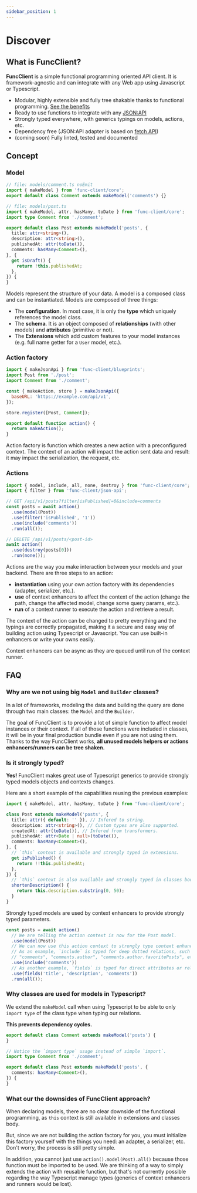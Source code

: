 ```yaml
---
sidebar_position: 1
---
```


# Discover

## What is FuncClient?

**FuncClient** is a simple functional programming oriented API client. It is
framework-agnostic and can integrate with any Web app using Javascript or
Typescript.

- Modular, highly extensible and fully tree shakable thanks to functional
programming. [See the benefits](#why-are-we-not-using-big-model-and-builder-classes)
- Ready to use functions to integrate with any [JSON:API](https://jsonapi.org/)
- Strongly typed everywhere, with generics typings on models, actions, etc.
- Dependency free (JSON:API adapter is based
on [fetch API](https://developer.mozilla.org/en-US/docs/Web/API/Fetch_API))
- (coming soon) Fully linted, tested and documented

## Concept

### Model

```ts
// file: models/comment.ts noEmit
import { makeModel } from 'func-client/core';
export default class Comment extends makeModel('comments') {}

// file: models/post.ts
import { makeModel, attr, hasMany, toDate } from 'func-client/core';
import type Comment from './comment';

export default class Post extends makeModel('posts', {
  title: attr<string>(),
  description: attr<string>(),
  publishedAt: attr(toDate()),
  comments: hasMany<Comment>(),
}, {
  get isDraft() {
    return !this.publishedAt;
  },
}) {
}
```

Models represent the structure of your data. A model is a composed class and can
be instantiated. Models are composed of three things:

- The **configuration**. In most case, it is only the **type** which uniquely
references the model class.
- The **schema**. It is an object composed of **relationships** (with other
models) and **attributes** (primitive or not).
- The **Extensions** which add custom features to your model instances (e.g.
full name getter for a `User` model, etc.).

### Action factory

```javascript
import { makeJsonApi } from 'func-client/blueprints';
import Post from './post';
import Comment from './comment';

const { makeAction, store } = makeJsonApi({
  baseURL: 'https://example.com/api/v1',
});

store.register([Post, Comment]);

export default function action() {
  return makeAction();
}
```

Action factory is function which creates a new action with a preconfigured
context. The context of an action will impact the action sent data and result:
it may impact the serialization, the request, etc.

### Actions

```javascript
import { model, include, all, none, destroy } from 'func-client/core';
import { filter } from 'func-client/json-api';

// GET /api/v1/posts?filter[isPublished]=0&include=comments
const posts = await action()
  .use(model(Post))
  .use(filter('isPublished', '1'))
  .use(include('comments'))
  .run(all());

// DELETE /api/v1/posts/<post-id>
await action()
  .use(destroy(posts[0]))
  .run(none());
```

Actions are the way you make interaction between your models and your backend.
There are three steps to an action:

- **instantiation** using your own action factory with its dependencies (adapter,
serializer, etc.).
- **use** of context enhancers to affect the context of the action (change the
path, change the affected model, change some query params, etc.).
- **run** of a context runner to execute the action and retrieve a result.

The context of the action can be changed to pretty everything and the typings
are correctly propagated, making it a secure and easy way of building action
using Typescript or Javascript. You can use built-in enhancers or write your
owns easily.

Context enhancers can be async as they are queued until run of the context
runner.

## FAQ

### Why are we not using big `Model` and `Builder` classes?

In a lot of frameworks, modeling the data and building the query are done
through two main classes: the `Model` and the `Builder`.

The goal of FuncClient is to provide a lot of simple function to affect model
instances or their context. If all of those functions were included in classes,
it will be in your final production bundle even if you are not using them.
Thanks to the way FuncClient works, **all unused models helpers or actions
enhancers/runners can be tree shaken.**

### Is it strongly typed?

**Yes!** FuncClient makes great use of Typescript generics to provide strongly
typed models objects and contexts changes.

Here are a short example of the capabilities reusing the previous examples:

```typescript title="post.ts"
import { makeModel, attr, hasMany, toDate } from 'func-client/core';

class Post extends makeModel('posts', {
  title: attr({ default: '' }), // Infered to string.
  description: attr<string>(), // Custom types are also supported.
  createdAt: attr(toDate()), // Infered from transformers.
  publishedAt: attr<Date | null>(toDate()),
  comments: hasMany<Comment>(),
}, {
  // `this` context is available and strongly typed in extensions.
  get isPublished() {
    return !!this.publishedAt;
  },
}) {
  // `this` context is also available and strongly typed in classes body.
  shortenDescription() {
    return this.description.substring(0, 50);
  }
}
```

Strongly typed models are used by context enhancers to provide strongly typed
parameters.

```typescript
const posts = await action()
  // We are telling the action context is now for the Post model.
  .use(model(Post))
  // We can now use this action context to strongly type context enhancer params.
  // As an example, `include` is typed for deep dotted relations, such as:
  // "comments", "comments.author", "comments.author.favoritePosts", etc.
  .use(include('comments'))
  // As another example, `fields` is typed for direct attributes or relationships of the model.
  .use(fields('title', 'description', 'comments'))
  .run(all());
```

### Why classes are used for models in Typescript?

We extend the `makeModel` call when using Typescript to be able to
only `import type` of the class type when typing our relations.

**This prevents dependency cycles.**

```typescript title="comment.ts"
export default class Comment extends makeModel('posts') {
}
```

```typescript title="post.ts"
// Notice the `import type` usage instead of simple `import`.
import type Comment from './comment';

export default class Post extends makeModel('posts', {
  comments: hasMany<Comment>(),
}) {
}
```

### What our the downsides of FuncClient approach?

When declaring models, there are no clear downside of the functional
programming, as `this` context is still available in extensions and classes
body.

But, since we are not building the action factory for you, you must initialize
this factory yourself with the things you need: an adapter, a serializer, etc.
Don't worry, the process is still pretty simple.

In addition, you cannot just use `action().model(Post).all()` because those
function must be imported to be used. We are thinking of a way to simply extends
the action with reusable function, but that's not currently possible regarding
the way Typescript manage types (generics of context enhancers and runners
would be lost).
